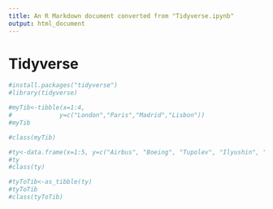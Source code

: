 ```yaml
---
title: An R Markdown document converted from "Tidyverse.ipynb"
output: html_document
---
```


# Tidyverse

```r
#install.packages("tidyverse")
#library(tidyverse)
```

```r
#myTib<-tibble(x=1:4,
#             y=c("London","Paris","Madrid","Lisbon"))
#myTib
```

```r
#class(myTib)
```

```r
#ty<-data.frame(x=1:5, y=c("Airbus", "Boeing", "Tupolev", "Ilyushin", "Bombardier"))
#ty
#class(ty)
```

```r
#tyToTib<-as_tibble(ty)
#tyToTib
#class(tyToTib)
```
